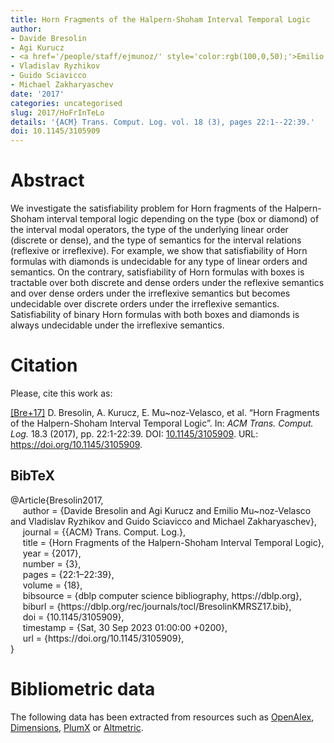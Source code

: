 ```yaml
---
title: Horn Fragments of the Halpern-Shoham Interval Temporal Logic
author:
- Davide Bresolin
- Agi Kurucz
- <a href='/people/staff/ejmunoz/' style='color:rgb(100,0,50);'>Emilio Muñoz Velasco</a>
- Vladislav Ryzhikov
- Guido Sciavicco
- Michael Zakharyaschev
date: '2017'
categories: uncategorised
slug: 2017/HoFrInTeLo
details: '{ACM} Trans. Comput. Log. vol. 18 (3), pages 22:1--22:39.'
doi: 10.1145/3105909
---
```




# Abstract


We investigate the satisfiability problem for Horn fragments of the Halpern-Shoham interval temporal logic depending on the type (box or diamond) of the interval modal operators, the type of the underlying linear order (discrete or dense), and the type of semantics for the interval relations (reflexive or irreflexive). For example, we show that satisfiability of Horn formulas with diamonds is undecidable for any type of linear orders and semantics. On the contrary, satisfiability of Horn formulas with boxes is tractable over both discrete and dense orders under the reflexive semantics and over dense orders under the irreflexive semantics but becomes undecidable over discrete orders under the irreflexive semantics. Satisfiability of binary Horn formulas with both boxes and diamonds is always undecidable under the irreflexive semantics.








# Citation
Please, cite this work as:


<a name=bib-Bresolin2017></a>[[Bre+17]](#cite-Bresolin2017) D. Bresolin, A. Kurucz, E. Mu~noz-Velasco, et al. “Horn Fragments of the Halpern-Shoham Interval Temporal Logic”. In: _ACM Trans. Comput. Log._ 18.3 (2017), pp. 22:1-22:39. DOI: [10.1145/3105909](https://doi.org/10.1145%2F3105909). URL: [https://doi.org/10.1145/3105909](https://doi.org/10.1145/3105909).

::: {.callout-note appearance="minimal" collapse=true}

## BibTeX

@Article{Bresolin2017,<br>&nbsp;&nbsp;&nbsp;&nbsp;  author = {Davide Bresolin and Agi Kurucz and Emilio Mu~noz-Velasco and Vladislav Ryzhikov and Guido Sciavicco and Michael Zakharyaschev},<br>&nbsp;&nbsp;&nbsp;&nbsp;  journal = {{ACM} Trans. Comput. Log.},<br>&nbsp;&nbsp;&nbsp;&nbsp;  title = {Horn Fragments of the Halpern-Shoham Interval Temporal Logic},<br>&nbsp;&nbsp;&nbsp;&nbsp;  year = {2017},<br>&nbsp;&nbsp;&nbsp;&nbsp;  number = {3},<br>&nbsp;&nbsp;&nbsp;&nbsp;  pages = {22:1--22:39},<br>&nbsp;&nbsp;&nbsp;&nbsp;  volume = {18},<br>&nbsp;&nbsp;&nbsp;&nbsp;  bibsource = {dblp computer science bibliography, https://dblp.org},<br>&nbsp;&nbsp;&nbsp;&nbsp;  biburl = {https://dblp.org/rec/journals/tocl/BresolinKMRSZ17.bib},<br>&nbsp;&nbsp;&nbsp;&nbsp;  doi = {10.1145/3105909},<br>&nbsp;&nbsp;&nbsp;&nbsp;  timestamp = {Sat, 30 Sep 2023 01:00:00 +0200},<br>&nbsp;&nbsp;&nbsp;&nbsp;  url = {https://doi.org/10.1145/3105909},<br>}

:::



# Bibliometric data


The following data has been extracted from resources such as [OpenAlex](https://openalex.org/), [Dimensions](https://app.dimensions.ai/), [PlumX](https://www.elsevier.com/insights/metrics/plumx) or [Altmetric](https://www.altmetric.com/).

<div style="display: flex; justify-content: center; align-items: center; height: 100%;">
<span class="__dimensions_badge_embed__" data-doi="10.1145/3105909" data-legend="always"></span></div><script async src="https://badge.dimensions.ai/badge.js" charset="utf-8"></script>

<div style="display: flex; justify-content: center; align-items: center; height: 100%;">
<a href="https://plu.mx/plum/a/?doi=10.1145/3105909" class="plumx-details" data-site="plum" data-hide-when-empty="true">Horn Fragments of the Halpern-Shoham Interval Temporal Logic</a></div>

<div style="display: flex; justify-content: center; align-items: center; height: 100%;">
<script type="text/javascript" src="https://d1bxh8uas1mnw7.cloudfront.net/assets/embed.js"></script><div data-badge-type="medium-donut" class="altmetric-embed" data-badge-details="right" data-doi="10.1145/3105909"></div></div>


## Cites

The following graph plots the number of cites received by this work from its publication, on a yearly basis.

```r
#| echo: false
#| results: asis
#| warning: false
#| message: false
source(here::here('scripts', 'manage_publications.R'))
df <- readRDS('citation_history.rds')
plot_citation_history(df)
```



## Papers citing this work

The following is a non-exhaustive list of papers that cite this work:


<a name=bib-Brandt_2017></a>[[1]](#cite-Brandt_2017) S. Brandt, E. Güzel Kalaycı, R. Kontchakov, et al. “Ontology-Based Data Access with a Horn Fragment of Metric Temporal Logic”. In: _Proceedings of the AAAI Conference on Artificial Intelligence_ 31.1 (Feb. 2017). ISSN: 2159-5399. DOI: [10.1609/aaai.v31i1.10696](https://doi.org/10.1609%2Faaai.v31i1.10696). URL: [http://dx.doi.org/10.1609/aaai.v31i1.10696](http://dx.doi.org/10.1609/aaai.v31i1.10696).

<a name=bib-Brandt_2018></a>[[2]](#cite-Brandt_2018) S. Brandt, E. G. Kalaycı, V. Ryzhikov, et al. “Querying Log Data with Metric Temporal Logic”. In: _Journal of Artificial Intelligence Research_ 62 (Aug. 2018), p. 829–877. ISSN: 1076-9757. DOI: [10.1613/jair.1.11229](https://doi.org/10.1613%2Fjair.1.11229). URL: [http://dx.doi.org/10.1613/jair.1.11229](http://dx.doi.org/10.1613/jair.1.11229).

<a name=bib-Bresolin_2017></a>[[3]](#cite-Bresolin_2017) D. Bresolin, A. Kurucz, E. Muñoz-Velasco, et al. “Horn Fragments of the Halpern-Shoham Interval Temporal Logic”. In: _ACM Transactions on Computational Logic_ 18.3 (Jul. 2017), p. 1–39. ISSN: 1557-945X. DOI: [10.1145/3105909](https://doi.org/10.1145%2F3105909). URL: [http://dx.doi.org/10.1145/3105909](http://dx.doi.org/10.1145/3105909).

<a name=bib-Bresolin_2016></a>[[4]](#cite-Bresolin_2016) D. Bresolin, E. Muñoz-Velasco, and G. Sciavicco. “On the Complexity of Fragments of Horn Modal Logics”. In: _2016 23rd International Symposium on Temporal Representation and Reasoning (TIME)_. IEEE, Oct. 2016, p. 186–195. DOI: [10.1109/time.2016.27](https://doi.org/10.1109%2Ftime.2016.27). URL: [http://dx.doi.org/10.1109/time.2016.27](http://dx.doi.org/10.1109/time.2016.27).

<a name=bib-Bresolin_20161></a>[[5]](#cite-Bresolin_20161) D. Bresolin, E. Muñoz-Velasco, and G. Sciavicco. “On the Expressive Power of Sub-Propositional Fragments of Modal Logic”. In: _Electronic Proceedings in Theoretical Computer Science_ 226 (Sep. 2016), p. 91–104. ISSN: 2075-2180. DOI: [10.4204/eptcs.226.7](https://doi.org/10.4204%2Feptcs.226.7). URL: [http://dx.doi.org/10.4204/eptcs.226.7](http://dx.doi.org/10.4204/eptcs.226.7).

<a name=bib-Conradie_2023></a>[[6]](#cite-Conradie_2023) W. Conradie, D. Della Monica, E. Muñoz-Velasco, et al. “Fuzzy Halpern and Shoham’s interval temporal logics”. In: _Fuzzy Sets and Systems_ 456 (Mar. 2023), p. 107–124. ISSN: 0165-0114. DOI: [10.1016/j.fss.2022.05.014](https://doi.org/10.1016%2Fj.fss.2022.05.014). URL: [http://dx.doi.org/10.1016/j.fss.2022.05.014](http://dx.doi.org/10.1016/j.fss.2022.05.014).

<a name=bib-Mu_oz_Velasco_2019></a>[[7]](#cite-Mu_oz_Velasco_2019) E. Muñoz-Velasco, M. Pelegrín, P. Sala, et al. “On coarser interval temporal logics”. In: _Artificial Intelligence_ 266 (Jan. 2019), p. 1–26. ISSN: 0004-3702. DOI: [10.1016/j.artint.2018.09.001](https://doi.org/10.1016%2Fj.artint.2018.09.001). URL: [http://dx.doi.org/10.1016/j.artint.2018.09.001](http://dx.doi.org/10.1016/j.artint.2018.09.001).

<a name=bib-Pagliarini_2024></a>[[8]](#cite-Pagliarini_2024) G. Pagliarini, S. Scaboro, G. Serra, et al. “Neural-symbolic temporal decision trees for multivariate time series classification”. In: _Information and Computation_ 301 (Dec. 2024), p. 105209. ISSN: 0890-5401. DOI: [10.1016/j.ic.2024.105209](https://doi.org/10.1016%2Fj.ic.2024.105209). URL: [http://dx.doi.org/10.1016/j.ic.2024.105209](http://dx.doi.org/10.1016/j.ic.2024.105209).

<a name=bib-Pagliarini_2021></a>[[9]](#cite-Pagliarini_2021) G. Pagliarini and G. Sciavicco. “Decision Tree Learning with Spatial Modal Logics”. In: _Electronic Proceedings in Theoretical Computer Science_ 346 (Sep. 2021), p. 273–290. ISSN: 2075-2180. DOI: [10.4204/eptcs.346.18](https://doi.org/10.4204%2Feptcs.346.18). URL: [http://dx.doi.org/10.4204/eptcs.346.18](http://dx.doi.org/10.4204/eptcs.346.18).

<a name=bib-Pagliarini_2023></a>[[10]](#cite-Pagliarini_2023) G. Pagliarini and G. Sciavicco. “Interpretable land cover classification with modal decision trees”. In: _European Journal of Remote Sensing_ 56.1 (Dec. 2023). ISSN: 2279-7254. DOI: [10.1080/22797254.2023.2262738](https://doi.org/10.1080%2F22797254.2023.2262738). URL: [http://dx.doi.org/10.1080/22797254.2023.2262738](http://dx.doi.org/10.1080/22797254.2023.2262738).

<a name=bib-Schneider_2020></a>[[11]](#cite-Schneider_2020) T. Schneider and M. Šimkus. “Ontologies and Data Management: A Brief Survey”. In: _KI - Künstliche Intelligenz_ 34.3 (Aug. 2020), p. 329–353. ISSN: 1610-1987. DOI: [10.1007/s13218-020-00686-3](https://doi.org/10.1007%2Fs13218-020-00686-3). URL: [http://dx.doi.org/10.1007/s13218-020-00686-3](http://dx.doi.org/10.1007/s13218-020-00686-3).

<a name=bib-Sciavicco_2019></a>[[12]](#cite-Sciavicco_2019) G. Sciavicco, I. E. Stan, and A. Vaccari. “Towards a General Method for Logical Rule Extraction from Time Series”. In: _From Bioinspired Systems and Biomedical Applications to Machine Learning_. Springer International Publishing, 2019, p. 3–12. ISBN: 9783030196516. DOI: [10.1007/978-3-030-19651-6_1](https://doi.org/10.1007%2F978-3-030-19651-6_1). URL: [http://dx.doi.org/10.1007/978-3-030-19651-6_1](http://dx.doi.org/10.1007/978-3-030-19651-6_1).

<a name=bib-Wa_ga_2016></a>[[13]](#cite-Wa_ga_2016) P. A. Wałęga. “Computational Complexity of a Hybridized Horn Fragment of Halpern-Shoham Logic”. In: _Logic and Its Applications_. Springer Berlin Heidelberg, Dec. 2016, p. 224–238. ISBN: 9783662540695. DOI: [10.1007/978-3-662-54069-5_17](https://doi.org/10.1007%2F978-3-662-54069-5_17). URL: [http://dx.doi.org/10.1007/978-3-662-54069-5_17](http://dx.doi.org/10.1007/978-3-662-54069-5_17).

<a name=bib-Wa_ga_20191></a>[[14]](#cite-Wa_ga_20191) P. A. Wałęga. “Computational Complexity of Core Fragments of Modal Logics T, K4, and S4”. In: _Logics in Artificial Intelligence_. Springer International Publishing, 2019, p. 744–759. ISBN: 9783030195700. DOI: [10.1007/978-3-030-19570-0_48](https://doi.org/10.1007%2F978-3-030-19570-0_48). URL: [http://dx.doi.org/10.1007/978-3-030-19570-0_48](http://dx.doi.org/10.1007/978-3-030-19570-0_48).

<a name=bib-Wa_ga_20231></a>[[15]](#cite-Wa_ga_20231) P. A. Wałęga. “Computational complexity of hybrid interval temporal logics”. In: _Annals of Pure and Applied Logic_ 174.1 (Jan. 2023), p. 103165. ISSN: 0168-0072. DOI: [10.1016/j.apal.2022.103165](https://doi.org/10.1016%2Fj.apal.2022.103165). URL: [http://dx.doi.org/10.1016/j.apal.2022.103165](http://dx.doi.org/10.1016/j.apal.2022.103165).

<a name=bib-Wa_ga_2019></a>[[16]](#cite-Wa_ga_2019) P. A. Wałęga. “Hybrid fragments of Halpern–Shoham logic and their expressive power”. In: _Theoretical Computer Science_ 797 (Dec. 2019), p. 102–128. ISSN: 0304-3975. DOI: [10.1016/j.tcs.2019.01.014](https://doi.org/10.1016%2Fj.tcs.2019.01.014). URL: [http://dx.doi.org/10.1016/j.tcs.2019.01.014](http://dx.doi.org/10.1016/j.tcs.2019.01.014).

<a name=bib-Wa_ga_2017></a>[[17]](#cite-Wa_ga_2017) P. A. Wałęga. “Searching for Well-Behaved Fragments of Halpern-Shoham Logic”. In: _Proceedings of the Twenty-Sixth International Joint Conference on Artificial Intelligence_. IJCAI-2017. International Joint Conferences on Artificial Intelligence Organization, Aug. 2017, p. 5219–5220. DOI: [10.24963/ijcai.2017/769](https://doi.org/10.24963%2Fijcai.2017%2F769). URL: [http://dx.doi.org/10.24963/ijcai.2017/769](http://dx.doi.org/10.24963/ijcai.2017/769).

<a name=bib-Wa_ga_2023></a>[[18]](#cite-Wa_ga_2023) P. A. Wałęga, M. Zawidzki, and C. Haase. “Computing All Facts Entailed By An LTL Specification”. In: _Proceedings of the Twentieth International Conference on Principles of Knowledge Representation and Reasoning_. KR-2023. International Joint Conferences on Artificial Intelligence Organization, Sep. 2023, p. 679–689. DOI: [10.24963/kr.2023/66](https://doi.org/10.24963%2Fkr.2023%2F66). URL: [http://dx.doi.org/10.24963/kr.2023/66](http://dx.doi.org/10.24963/kr.2023/66).

